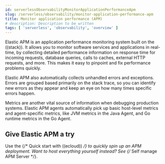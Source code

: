 ```yaml
---
id: serverlessObservabilityMonitorApplicationPerformanceApm
slug: /serverless/observability/monitor-application-performance-apm
title: Monitor application performance (APM)
# description: Description to be written
tags: [ 'serverless', 'observability', 'overview' ]
---
```



<div id="apm-overview"></div>

Elastic APM is an application performance monitoring system built on the ((stack)).
It allows you to monitor software services and applications in real-time, by
collecting detailed performance information on response time for incoming requests,
database queries, calls to caches, external HTTP requests, and more.
This makes it easy to pinpoint and fix performance problems quickly.

Elastic APM also automatically collects unhandled errors and exceptions.
Errors are grouped based primarily on the stack trace,
so you can identify new errors as they appear and keep an eye on how many times specific errors happen.

Metrics are another vital source of information when debugging production systems.
Elastic APM agents automatically pick up basic host-level metrics and agent-specific metrics,
like JVM metrics in the Java Agent, and Go runtime metrics in the Go Agent.

## Give Elastic APM a try

Use the {/* <DocLink id="enApmGuideApmQuickStart">Quick start with ((ecloud))</DocLink> */} to quickly spin up an APM deployment.
Want to host everything yourself instead? See {/* <DocLink id="enApmGuideGettingStartedApmServer">Self manage APM Server</DocLink> */}.
